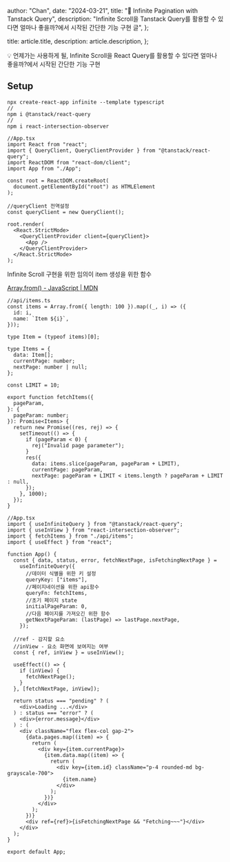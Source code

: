 
  author: "Chan",
  date: "2024-03-21",
  title: "📜 Infinite Pagination with Tanstack Query",
  description:
    "Infinite Scroll을 Tanstack Query를 활용할 수 있다면 얼마나 좋을까?에서 시작된 간단한 기능 구현 글",
};

  title: article.title,
  description: article.description,
};


<aside>
💡 언제가는 사용하게 될, Infinite Scroll을 React Query를 활용할 수 있다면 얼마나 좋을까?에서 시작된 간단한 기능 구현

</aside>

## Setup

```tsx
npx create-react-app infinite --template typescript
//
npm i @tanstack/react-query
//
npm i react-intersection-observer
```

```tsx
//App.tsx
import React from "react";
import { QueryClient, QueryClientProvider } from "@tanstack/react-query";
import ReactDOM from "react-dom/client";
import App from "./App";

const root = ReactDOM.createRoot(
  document.getElementById("root") as HTMLElement
);

//queryClient 전역설정
const queryClient = new QueryClient();

root.render(
  <React.StrictMode>
    <QueryClientProvider client={queryClient}>
      <App />
    </QueryClientProvider>
  </React.StrictMode>
);
```

Infinite Scroll 구현을 위한 임의이 item 생성을 위한 함수

[Array.from() - JavaScript | MDN](https://developer.mozilla.org/ko/docs/Web/JavaScript/Reference/Global_Objects/Array/from#화살표_함수와_array.from_사용하기)

```tsx
//api/items.ts
const items = Array.from({ length: 100 }).map((_, i) => ({
  id: i,
  name: `Item ${i}`,
}));

type Item = (typeof items)[0];

type Items = {
  data: Item[];
  currentPage: number;
  nextPage: number | null;
};

const LIMIT = 10;

export function fetchItems({
  pageParam,
}: {
  pageParam: number;
}): Promise<Items> {
  return new Promise((res, rej) => {
    setTimeout(() => {
      if (pageParam < 0) {
        rej("Invalid page parameter");
      }
      res({
        data: items.slice(pageParam, pageParam + LIMIT),
        currentPage: pageParam,
        nextPage: pageParam + LIMIT < items.length ? pageParam + LIMIT : null,
      });
    }, 1000);
  });
}
```

```tsx
//App.tsx
import { useInfiniteQuery } from "@tanstack/react-query";
import { useInView } from "react-intersection-observer";
import { fetchItems } from "./api/items";
import { useEffect } from "react";

function App() {
  const { data, status, error, fetchNextPage, isFetchingNextPage } =
    useInfiniteQuery({
      //데이터 식별을 위한 키 설정
      queryKey: ["items"],
      //페이지네이션을 위한 api함수
      queryFn: fetchItems,
      //초기 페이지 state
      initialPageParam: 0,
      //다음 페이지를 가져오긴 위한 함수
      getNextPageParam: (lastPage) => lastPage.nextPage,
    });

  //ref - 감지할 요소
  //inView - 요소 화면에 보여지는 여부
  const { ref, inView } = useInView();

  useEffect(() => {
    if (inView) {
      fetchNextPage();
    }
  }, [fetchNextPage, inView]);

  return status === "pending" ? (
    <div>Loading ...</div>
  ) : status === "error" ? (
    <div>{error.message}</div>
  ) : (
    <div className="flex flex-col gap-2">
      {data.pages.map((item) => {
        return (
          <div key={item.currentPage}>
            {item.data.map((item) => {
              return (
                <div key={item.id} className="p-4 rounded-md bg-grayscale-700">
                  {item.name}
                </div>
              );
            })}
          </div>
        );
      })}
      <div ref={ref}>{isFetchingNextPage && "Fetching~~~"}</div>
    </div>
  );
}

export default App;
```
